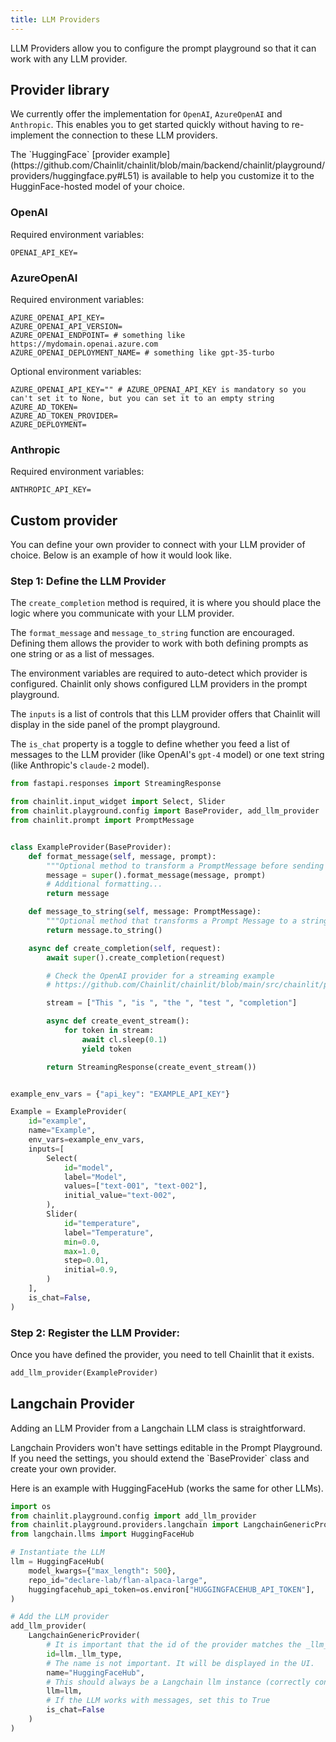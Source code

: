```yaml
---
title: LLM Providers
---
```


LLM Providers allow you to configure the prompt playground so that it can work with any LLM provider.

## Provider library

We currently offer the implementation for `OpenAI`, `AzureOpenAI` and `Anthropic`. This enables you to get started quickly without having to re-implement the connection to these LLM providers.

<Note>
  The `HuggingFace` [provider
  example](https://github.com/Chainlit/chainlit/blob/main/backend/chainlit/playground/providers/huggingface.py#L51)
  is available to help you customize it to the HugginFace-hosted model of your
  choice.
</Note>

### OpenAI

Required environment variables:

```shell
OPENAI_API_KEY=
```

### AzureOpenAI

Required environment variables:

```shell
AZURE_OPENAI_API_KEY=
AZURE_OPENAI_API_VERSION=
AZURE_OPENAI_ENDPOINT= # something like https://mydomain.openai.azure.com
AZURE_OPENAI_DEPLOYMENT_NAME= # something like gpt-35-turbo
```

Optional environment variables:

```shell
AZURE_OPENAI_API_KEY="" # AZURE_OPENAI_API_KEY is mandatory so you can't set it to None, but you can set it to an empty string
AZURE_AD_TOKEN=
AZURE_AD_TOKEN_PROVIDER=
AZURE_DEPLOYMENT=
```

### Anthropic

Required environment variables:

```shell
ANTHROPIC_API_KEY=
```

## Custom provider

You can define your own provider to connect with your LLM provider of choice. Below is an example of how it would look like.

### Step 1: Define the LLM Provider

The `create_completion` method is required, it is where you should place the logic where you communicate with your LLM provider.

The `format_message` and `message_to_string` function are encouraged. Defining them allows the provider to work with both defining prompts as one string or as a list of messages.

The environment variables are required to auto-detect which provider is configured. Chainlit only shows configured LLM providers in the prompt playground.

The `inputs` is a list of controls that this LLM provider offers that Chainlit will display in the side panel of the prompt playground.

The `is_chat` property is a toggle to define whether you feed a list of messages to the LLM provider (like OpenAI's `gpt-4` model) or one text string (like Anthropic's `claude-2` model).

```python
from fastapi.responses import StreamingResponse

from chainlit.input_widget import Select, Slider
from chainlit.playground.config import BaseProvider, add_llm_provider
from chainlit.prompt import PromptMessage


class ExampleProvider(BaseProvider):
    def format_message(self, message, prompt):
        """Optional method to transform a PromptMessage before sending it to the provider"""
        message = super().format_message(message, prompt)
        # Additional formatting...
        return message

    def message_to_string(self, message: PromptMessage):
        """Optional method that transforms a Prompt Message to a string that a non-chat LLM can understand."""
        return message.to_string()

    async def create_completion(self, request):
        await super().create_completion(request)

        # Check the OpenAI provider for a streaming example
        # https://github.com/Chainlit/chainlit/blob/main/src/chainlit/playground/providers/openai.py#L174

        stream = ["This ", "is ", "the ", "test ", "completion"]

        async def create_event_stream():
            for token in stream:
                await cl.sleep(0.1)
                yield token

        return StreamingResponse(create_event_stream())


example_env_vars = {"api_key": "EXAMPLE_API_KEY"}

Example = ExampleProvider(
    id="example",
    name="Example",
    env_vars=example_env_vars,
    inputs=[
        Select(
            id="model",
            label="Model",
            values=["text-001", "text-002"],
            initial_value="text-002",
        ),
        Slider(
            id="temperature",
            label="Temperature",
            min=0.0,
            max=1.0,
            step=0.01,
            initial=0.9,
        )
    ],
    is_chat=False,
)
```

### Step 2: Register the LLM Provider:

Once you have defined the provider, you need to tell Chainlit that it exists.

```py
add_llm_provider(ExampleProvider)
```

## Langchain Provider

Adding an LLM Provider from a Langchain LLM class is straightforward.

<Warning>
  Langchain Providers won't have settings editable in the Prompt Playground. If
  you need the settings, you should extend the `BaseProvider` class and create
  your own provider.
</Warning>

Here is an example with HuggingFaceHub (works the same for other LLMs).

```py
import os
from chainlit.playground.config import add_llm_provider
from chainlit.playground.providers.langchain import LangchainGenericProvider
from langchain.llms import HuggingFaceHub

# Instantiate the LLM
llm = HuggingFaceHub(
    model_kwargs={"max_length": 500},
    repo_id="declare-lab/flan-alpaca-large",
    huggingfacehub_api_token=os.environ["HUGGINGFACEHUB_API_TOKEN"],
)

# Add the LLM provider
add_llm_provider(
    LangchainGenericProvider(
        # It is important that the id of the provider matches the _llm_type
        id=llm._llm_type,
        # The name is not important. It will be displayed in the UI.
        name="HuggingFaceHub",
        # This should always be a Langchain llm instance (correctly configured)
        llm=llm,
        # If the LLM works with messages, set this to True
        is_chat=False
    )
)
```
